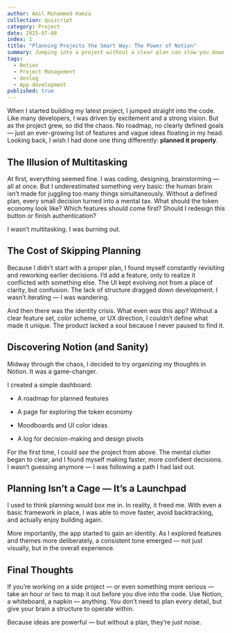 ```yaml
---
author: Amil Muhammed Hamza
collection: quizcript
category: Project
date: 2025-07-08
index: 1
title: "Planning Projects the Smart Way: The Power of Notion"
summary: Jumping into a project without a clear plan can slow you down and drain your creativity. In this post, I share how skipping project planning affected my development process — and how using Notion helped me bring clarity, structure, and momentum back to my work.
tags:
  - Notion
  - Project Management
  - devlog
  - App development
published: true
---
```



When I started building my latest project, I jumped straight into the code. Like many developers, I was driven by excitement and a strong vision. But as the project grew, so did the chaos. No roadmap, no clearly defined goals — just an ever-growing list of features and vague ideas floating in my head. Looking back, I wish I had done one thing differently: **planned it properly**.

## The Illusion of Multitasking

At first, everything seemed fine. I was coding, designing, brainstorming — all at once. But I underestimated something very basic: the human brain isn’t made for juggling too many things simultaneously. Without a defined plan, every small decision turned into a mental tax. What should the token economy look like? Which features should come first? Should I redesign this button or finish authentication?

I wasn’t multitasking. I was burning out.

## The Cost of Skipping Planning

Because I didn’t start with a proper plan, I found myself constantly revisiting and reworking earlier decisions. I’d add a feature, only to realize it conflicted with something else. The UI kept evolving not from a place of clarity, but confusion. The lack of structure dragged down development. I wasn’t iterating — I was wandering.

And then there was the identity crisis. What even _was_ this app? Without a clear feature set, color scheme, or UX direction, I couldn’t define what made it unique. The product lacked a soul because I never paused to find it.

## Discovering Notion (and Sanity)

Midway through the chaos, I decided to try organizing my thoughts in Notion. It was a game-changer.

I created a simple dashboard:

- A roadmap for planned features

- A page for exploring the token economy

- Moodboards and UI color ideas

- A log for decision-making and design pivots

For the first time, I could _see_ the project from above. The mental clutter began to clear, and I found myself making faster, more confident decisions. I wasn’t guessing anymore — I was following a path I had laid out.

## Planning Isn’t a Cage — It’s a Launchpad

I used to think planning would box me in. In reality, it freed me. With even a basic framework in place, I was able to move faster, avoid backtracking, and actually enjoy building again.

More importantly, the app started to gain an identity. As I explored features and themes more deliberately, a consistent tone emerged — not just visually, but in the overall experience.

## Final Thoughts

If you’re working on a side project — or even something more serious — take an hour or two to map it out before you dive into the code. Use Notion, a whiteboard, a napkin — anything. You don’t need to plan every detail, but give your brain a structure to operate within.

Because ideas are powerful — but without a plan, they’re just noise.



